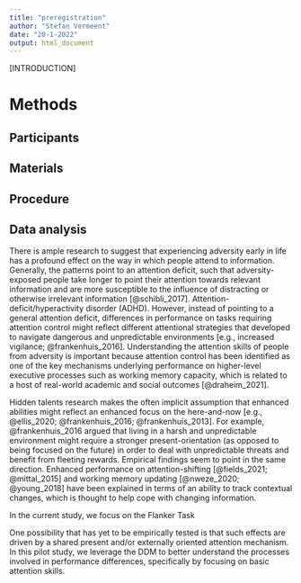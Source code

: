 ```yaml
---
title: "preregistration"
author: "Stefan Vermeent"
date: "20-1-2022"
output: html_document
---
```


[INTRODUCTION]



# Methods

## Participants

## Materials

## Procedure

## Data analysis



There is ample research to suggest that experiencing adversity early in life has a profound effect on the way in which people attend to information. Generally, the patterns point to an attention deficit, such that adversity-exposed people take longer to point their attention towards relevant information and are more susceptible to the influence of distracting or otherwise irrelevant information [@schibli_2017]. Attention-deficit/hyperactivity disorder (ADHD). However, instead of pointing to a general attention deficit, differences in performance on tasks requiring attention control might reflect different attentional strategies that developed to navigate dangerous and unpredictable environments [e.g., increased vigilance; @frankenhuis_2016]. Understanding the attention skills of people from adversity is important because attention control has been identified as one of the key mechanisms underlying performance on higher-level executive processes such as working memory capacity, which is related to a host of real-world academic and social outcomes [@draheim_2021].

Hidden talents research makes the often implicit assumption that enhanced abilities might reflect an enhanced focus on the here-and-now [e.g., @ellis_2020; @frankenhuis_2016; @frankenhuis_2013]. For example, @frankenhuis_2016 argued that living in a harsh and unpredictable environment might require a stronger present-orientation (as opposed to being focused on the future) in order to deal with unpredictable threats and benefit from fleeting rewards. Empirical findings seem to point in the same direction. Enhanced performance on attention-shifting [@fields_2021; @mittal_2015] and working memory updating [@nweze_2020; @young_2018] have been explained in terms of an ability to track contextual changes, which is thought to help cope with changing information. 


In the current study, we focus on the Flanker Task 







One possibility that has yet to be empirically tested is that such effects are driven by a shared present and/or externally oriented attention mechanism. In this pilot study, we leverage the DDM to better understand the processes involved in performance differences, specifically by focusing on basic attention skills.